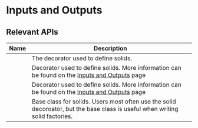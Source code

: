 # Inputs and Outputs

## Relevant APIs

| Name                                                              | Description                                                                                                                  |
| ----------------------------------------------------------------- | ---------------------------------------------------------------------------------------------------------------------------- |
| <PyObject module="dagster" object="solid" displayText="@solid" /> | The decorator used to define solids.                                                                                         |
| <PyObject module="dagster" object="InputDefinition" />            | Decorator used to define solids. More information can be found on the [Inputs and Outputs](/inputs-and-outputs) page         |
| <PyObject module="dagster" object="OutputDefinition" />           | Decorator used to define solids. More information can be found on the [Inputs and Outputs](/inputs-and-outputs) page         |
| <PyObject module="dagster" object="SolidDefinition"  />           | Base class for solids. Users most often use the solid decoroator, but the base class is useful when writing solid factories. |
